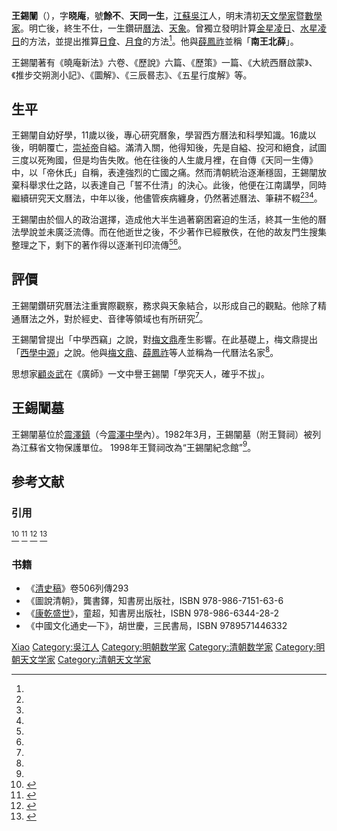 {{Infobox person
|name        = 王錫闡
|image       = 
|image_size  = 
|caption     = 
|birth_date  = 1628年
|birth_place = [[江苏|江苏]][[吴江|吴江]]
|death_date  = {{death year and age|1682|1628}}
|death_place = 
|occupation  = [[天文學家|天文學家]]暨[[數學家|數學家]]
}}

'''王錫闡'''（{{bd|1628年||1682年}}），字'''晓庵'''，號'''餘不'''、'''天同一生'''，[[江蘇|江蘇]][[吳江|吳江]]人，明末清初[[天文學家|天文學家]]暨[[數學家|數學家]]。明亡後，終生不仕，一生鑽研[[曆法|曆法]]、[[天象|天象]]。曾獨立發明計算[[金星凌日|金星凌日]]、[[水星凌日|水星凌日]]的方法，並提出推算[[日食|日食]]、[[月食|月食]]的方法<ref name="童超－4.1" />。他與[[薛鳳祚|薛鳳祚]]並稱「'''南王北薛'''」。

王錫闡著有《曉庵新法》六卷、《歷說》六篇、《歷策》一篇、《大統西曆啟蒙》、《推步交朔測小記》、《圜解》、《三辰晷志》、《五星行度解》等。

== 生平 ==
王錫闡自幼好學，11歲以後，專心研究曆象，學習西方曆法和科學知識。16歲以後，明朝覆亡，[[崇祯帝|崇祯帝]]自縊。滿清入關，他得知後，先是自縊、投河和絕食，試圖三度以死殉國，但是均告失敗。他在往後的人生歲月裡，在自傳《天同一生傳》中，以「帝休氏」自稱，表達強烈的亡國之痛。然而清朝統治逐漸穩固，王錫闡放棄科舉求仕之路，以表達自己「誓不仕清」的決心。此後，他便在江南講學，同時繼續研究天文曆法，中年以後，他儘管疾病纏身，仍然著述曆法、筆耕不輟<ref name="童超－4.1"/><ref name="龔書鐸－18.1"/><ref name="胡世慶7.26.2" />。

王錫闡由於個人的政治選擇，造成他大半生過著窮困窘迫的生活，終其一生他的曆法學說並未廣泛流傳。而在他逝世之後，不少著作已經散佚，在他的故友門生搜集整理之下，剩下的著作得以逐漸刊印流傳<ref name="童超－4.1"/><ref name="龔書鐸－18.1" />。

== 評價 ==
王錫闡鑽研究曆法注重實際觀察，務求與天象結合，以形成自己的觀點。他除了精通曆法之外，對於經史、音律等領域也有所研究<ref name="童超－4.1" />。

王錫闡曾提出「中學西竊」之說，對[[梅文鼎|梅文鼎]]產生影響。在此基礎上，梅文鼎提出「[[西学中源|西學中源]]」之說。他與[[梅文鼎|梅文鼎]]、[[薛鳳祚|薛鳳祚]]等人並稱為一代曆法名家<ref name="童超－4.1" />。

思想家[[顧炎武|顧炎武]]在《廣師》一文中譽王錫闡「學究天人，確乎不拔」。

== 王錫闡墓 ==
{{文物保护单位 
|名称 = 王锡阐墓
|编号 = 259 
|图片 = Tomb of Wang Xichan - IMG 0694.JPG
|级别 = P
|省名 = 江苏省
|分类 = 古墓葬
|时代 = [[清朝|清]] 
|所在 = [[苏州市|苏州市]][[吴江区|吴江区]] 
|坐标 =
|登录 = 1982年 
}}
王錫闡墓位於[[震澤鎮|震澤鎮]]（今[[震澤中學|震澤中學]]內）。1982年3月，王錫闡墓（附王賢祠）被列為江蘇省文物保護單位。 1998年王賢祠改為“王錫闡紀念館”<ref name="王锡阐墓" />。

== 参考文献 ==
=== 引用 ===
{{ReflistH}}
<references>
<ref name="龔書鐸－18.1">{{cite book|author=龔書鐸|title=《圖說清朝》|year=2011|chapter=第21章第2節（潛心曆算的朱明遺民）〉|page=54頁}}</ref>
<ref name="童超－4.1">{{cite book|author=童超|title=《康乾盛世》|year=2010|chapter=第4章第2節（歷學首推王錫闡）〉|page=20-21頁}}</ref>
<ref name="胡世慶7.26.2">{{cite book|author=胡世慶|title=《中國文化通史》|year=2009|chapter=第二十六章第二節〈天文、曆法〉|page=831-846}}</ref>
<ref name="王锡阐墓">{{cite web |url=http://www.wujmuseum.com/wwgzview.asp?lid=22 |publisher=吳江博物館 |language=zh-Hans |title=王锡阐墓 |accessdate=2013-05-24 |archive-url=https://web.archive.org/web/20140715142839/http://www.wujmuseum.com/wwgzview.asp?lid=22 |archive-date=2014-07-15 |dead-url=yes }}</ref>
</references>
{{ReflistF}}

=== 书籍 ===
*《[[清史稿|清史稿]]》卷506列傳293
*《圖說清朝》，龔書鐸，知書房出版社，ISBN 978-986-7151-63-6
*《[[康乾盛世|康乾盛世]]》，童超，知書房出版社，ISBN 978-986-6344-28-2
*《中國文化通史—下》，胡世慶，三民書局，ISBN 9789571446332

{{Authority control}}
{{DEFAULTSORT:Wang Xichan}}
[[Category:王姓|Xiao]]
[[Category:吳江人|Category:吳江人]]
[[Category:明朝数学家|Category:明朝数学家]]
[[Category:清朝数学家|Category:清朝数学家]]
[[Category:明朝天文学家|Category:明朝天文学家]]
[[Category:清朝天文学家|Category:清朝天文学家]]